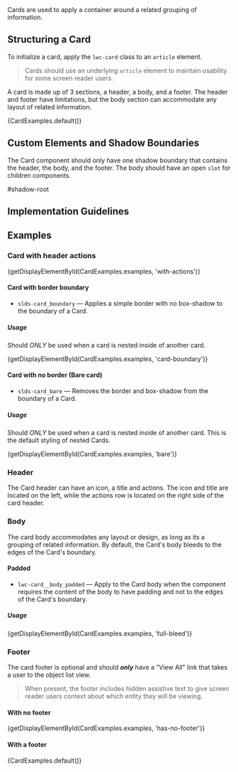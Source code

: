 
<div className="doc lead">
  Cards are used to apply a container around a related grouping of information.
</div>

## Structuring a Card

To initialize a card, apply the `lwc-card` class to an `article` element.

<Blockquote type="a11y" header="Accessibility Note">
  Cards should use an underlying <code className="doc">article</code> element to maintain usability for some screen reader users.
</Blockquote>

A card is made up of 3 sections, a header, a body, and a footer. The header and footer have limitations, but the body section can accommodate any layout of related information.

<CodeView>
  {CardExamples.default()}
</CodeView>

## Custom Elements and Shadow Boundaries

The Card component should only have one shadow boundary that contains the header, the body, and the footer. The body should have an open `slot` for children components.

<CodeBlock toggleCode={false}>
  <lightning-card>
  #shadow-root
    <Card title="Card Title" hasActions hasPadding={false} shadow={false}>
      <slot />
    </Card>
  </lightning-card>
</CodeBlock>

## Implementation Guidelines

## Examples

### Card with header actions

<CodeView>
  {getDisplayElementById(CardExamples.examples, 'with-actions')}
</CodeView>

#### Card with border boundary

- `slds-card_boundary` — Applies a simple border with no box-shadow to the boundary of a Card.

##### Usage

Should _ONLY_ be used when a card is nested inside of another card.

<CodeView>
  {getDisplayElementById(CardExamples.examples, 'card-boundary')}
</CodeView>

#### Card with no border (Bare card)

- `slds-card_bare` — Removes the border and box-shadow from the boundary of a Card.

##### Usage

Should _ONLY_ be used when a card is nested inside of another card. This is the default styling of nested Cards.

<CodeView>
  {getDisplayElementById(CardExamples.examples, 'bare')}
</CodeView>

### Header

The Card header can have an icon, a title and actions. The icon and title are located on the left, while the actions row is located on the right side of the card header.

<CodeView>
  <Card custom>
    <CardHeader
      title="Accounts"
    />
  </Card>
</CodeView>

### Body

The card body accommodates any layout or design, as long as its a grouping of related information. By default, the Card's body bleeds to the edges of the Card's boundary.

#### Padded

- `lwc-card__body_padded` — Apply to the Card body when the component requires the content of the body to have padding and not to the edges of the Card's boundary.

##### Usage

<CodeView>
  {getDisplayElementById(CardExamples.examples, 'full-bleed')}
</CodeView>

### Footer

The card footer is optional and should _**only**_ have a "View All" link that takes a user to the object list view.

<Blockquote type="a11y" header="Accessibility Note">
  When present, the footer includes hidden assistive text to give screen reader users context about which entity they will be viewing.
</Blockquote>

#### With no footer

<CodeView>
  {getDisplayElementById(CardExamples.examples, 'has-no-footer')}
</CodeView>

#### With a footer

<CodeView>
  {CardExamples.default()}
</CodeView>
